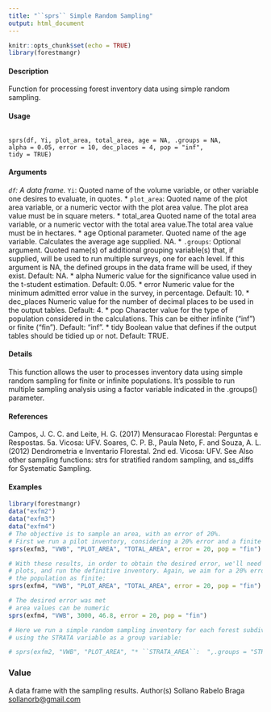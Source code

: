 ```yaml
---
title: "``sprs`` Simple Random Sampling"
output: html_document
---
```


```r
knitr::opts_chunk$set(echo = TRUE)
library(forestmangr)
```

#### Description
Function for processing forest inventory data using simple random sampling.

#### Usage
<pre><code>
sprs(df, Yi, plot_area, total_area, age = NA, .groups = NA,
alpha = 0.05, error = 10, dec_places = 4, pop = "inf",
tidy = TRUE)
</code></pre>

#### Arguments 

*``df``: A data frame.
* ``Yi``: Quoted name of the volume variable, or other variable one desires to evaluate, in quotes.
* `` plot_area``:  Quoted name of the plot area variable, or a numeric vector with the plot area value. The plot area value must be in square meters.
* total_area Quoted name of the total area variable, or a numeric vector with the total area value.The total area value must be in hectares.
* age Optional parameter. Quoted name of the age variable. Calculates the average age supplied. NA.
* ``.groups``: Optional argument. Quoted name(s) of additional grouping variable(s) that, if supplied, will be used to run multiple surveys, one for each level. If this argument is NA, the defined groups in the data frame will be used, if they exist. Default: NA.
* alpha Numeric value for the significance value used in the t-student estimation. Default: 0.05.
* error Numeric value for the minimum admitted error value in the survey, in percentage. Default: 10.
* dec_places Numeric value for the number of decimal places to be used in the output tables. Default: 4.
* pop Character value for the type of population considered in the calculations. This can be either infinite ("inf") or finite ("fin"). Default: "inf".
* tidy Boolean value that defines if the output tables should be tidied up or not. Default: TRUE.

#### Details
This function allows the user to processes inventory data using simple random sampling for finite or
infinite populations. It’s possible to run multiple sampling analysis using a factor variable indicated
in the .groups() parameter.

#### References

Campos, J. C. C. and Leite, H. G. (2017) Mensuracao Florestal: Perguntas e Respostas. 5a. Vicosa:
UFV.
Soares, C. P. B., Paula Neto, F. and Souza, A. L. (2012) Dendrometria e Inventario Florestal. 2nd
ed. Vicosa: UFV.
See Also
other sampling functions: strs for stratified random sampling, and ss_diffs for Systematic Sampling.

#### Examples

```r
library(forestmangr)
data("exfm2")
data("exfm3")
data("exfm4")
# The objective is to sample an area, with an error of 20%.
# First we run a pilot inventory, considering a 20% error and a finite population:
sprs(exfm3, "VWB", "PLOT_AREA", "TOTAL_AREA", error = 20, pop = "fin")
```

```r
# With these results, in order to obtain the desired error, we'll need to sample new
# plots, and run the definitive inventory. Again, we aim for a 20% error, and consider
# the population as finite:
sprs(exfm4, "VWB", "PLOT_AREA", "TOTAL_AREA", error = 20, pop = "fin")
```

```r
# The desired error was met
# area values can be numeric
sprs(exfm4, "VWB", 3000, 46.8, error = 20, pop = "fin")
```

```r
# Here we run a simple random sampling inventory for each forest subdivision,
# using the STRATA variable as a group variable:

# sprs(exfm2, "VWB", "PLOT_AREA", "* ``STRATA_AREA``:  ",.groups = "STRATA" ,error = 20, pop = "fin")
```

### Value
A data frame with the sampling results.
Author(s)
Sollano Rabelo Braga <sollanorb@gmail.com>
